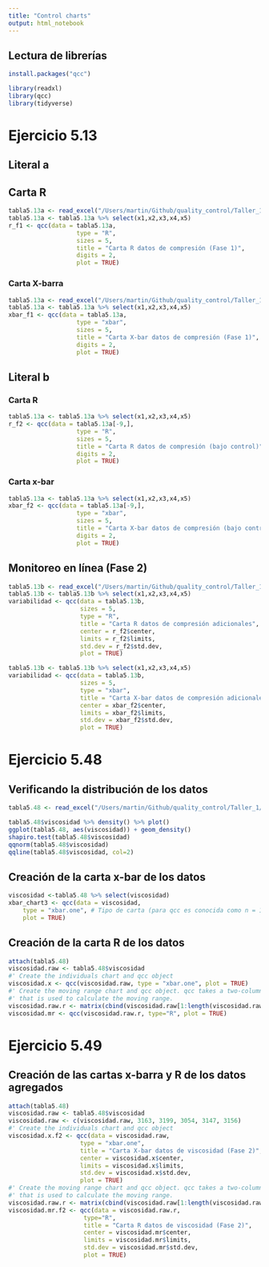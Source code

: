 ```yaml
---
title: "Control charts"
output: html_notebook
---
```


## Lectura de librerías
```r
install.packages("qcc")
```

```r
library(readxl)
library(qcc)
library(tidyverse)
```


# Ejercicio 5.13

## Literal a

## Carta R

```r
tabla5.13a <- read_excel("/Users/martin/Github/quality_control/Taller_1/dptTACC_230218.xlsx", sheet = "d5.13f1")
tabla5.13a <- tabla5.13a %>% select(x1,x2,x3,x4,x5)
r_f1 <- qcc(data = tabla5.13a,
                   type = "R",
                   sizes = 5,
                   title = "Carta R datos de compresión (Fase 1)", 
                   digits = 2, 
                   plot = TRUE)
```

### Carta X-barra
```r
tabla5.13a <- read_excel("/Users/martin/Github/quality_control/Taller_1/dptTACC_230218.xlsx", sheet = "d5.13f1")
tabla5.13a <- tabla5.13a %>% select(x1,x2,x3,x4,x5)
xbar_f1 <- qcc(data = tabla5.13a,
                   type = "xbar",
                   sizes = 5,
                   title = "Carta X-bar datos de compresión (Fase 1)", 
                   digits = 2, 
                   plot = TRUE)
```


## Literal b

### Carta R
```r
tabla5.13a <- tabla5.13a %>% select(x1,x2,x3,x4,x5)
r_f2 <- qcc(data = tabla5.13a[-9,],
                   type = "R",
                   sizes = 5,
                   title = "Carta R datos de compresión (bajo control)", 
                   digits = 2, 
                   plot = TRUE)
```


### Carta x-bar
```r
tabla5.13a <- tabla5.13a %>% select(x1,x2,x3,x4,x5)
xbar_f2 <- qcc(data = tabla5.13a[-9,],
                   type = "xbar",
                   sizes = 5,
                   title = "Carta X-bar datos de compresión (bajo control)", 
                   digits = 2, 
                   plot = TRUE)
```

## Monitoreo en línea (Fase 2)

```r
tabla5.13b <- read_excel("/Users/martin/Github/quality_control/Taller_1/dptTACC_230218.xlsx", sheet = "d5.13f2")
tabla5.13b <- tabla5.13b %>% select(x1,x2,x3,x4,x5)
variabilidad <- qcc(data = tabla5.13b,
                    sizes = 5,
                    type = "R",
                    title = "Carta R datos de compresión adicionales", 
                    center = r_f2$center,
                    limits = r_f2$limits,
                    std.dev = r_f2$std.dev,
                    plot = TRUE)
```


```r
tabla5.13b <- tabla5.13b %>% select(x1,x2,x3,x4,x5)
variabilidad <- qcc(data = tabla5.13b,
                    sizes = 5,
                    type = "xbar",
                    title = "Carta X-bar datos de compresión adicionales", 
                    center = xbar_f2$center,
                    limits = xbar_f2$limits,
                    std.dev = xbar_f2$std.dev,
                    plot = TRUE)
```


# Ejercicio 5.48

## Verificando la distribución de los datos

```r
tabla5.48 <- read_excel("/Users/martin/Github/quality_control/Taller_1/dptTACC_230218.xlsx", sheet = "d5.48")

tabla5.48$viscosidad %>% density() %>% plot()
ggplot(tabla5.48, aes(viscosidad)) + geom_density()
shapiro.test(tabla5.48$viscosidad)
qqnorm(tabla5.48$viscosidad)
qqline(tabla5.48$viscosidad, col=2)
```


## Creación de la carta x-bar de los datos

```r

viscosidad <-tabla5.48 %>% select(viscosidad)
xbar_chart3 <- qcc(data = viscosidad, 
    type = "xbar.one", # Tipo de carta (para qcc es conocida como n = 1)
    plot = TRUE) 
```


## Creación de la carta R de los datos

```r
attach(tabla5.48)
viscosidad.raw <- tabla5.48$viscosidad
#' Create the individuals chart and qcc object
viscosidad.x <- qcc(viscosidad.raw, type = "xbar.one", plot = TRUE)
#' Create the moving range chart and qcc object. qcc takes a two-column matrix
#' that is used to calculate the moving range.
viscosidad.raw.r <- matrix(cbind(viscosidad.raw[1:length(viscosidad.raw)-1], viscosidad.raw[2:length(viscosidad.raw)]), ncol=2)
viscosidad.mr <- qcc(viscosidad.raw.r, type="R", plot = TRUE)
```

# Ejercicio 5.49

## Creación de las cartas x-barra y R de los datos agregados

```r
attach(tabla5.48)
viscosidad.raw <- tabla5.48$viscosidad
viscosidad.raw <- c(viscosidad.raw, 3163, 3199, 3054, 3147, 3156)
#' Create the individuals chart and qcc object
viscosidad.x.f2 <- qcc(data = viscosidad.raw, 
                    type = "xbar.one",
                    title = "Carta X-bar datos de viscosidad (Fase 2)", 
                    center = viscosidad.x$center,
                    limits = viscosidad.x$limits,
                    std.dev = viscosidad.x$std.dev,
                    plot = TRUE)
#' Create the moving range chart and qcc object. qcc takes a two-column matrix
#' that is used to calculate the moving range.
viscosidad.raw.r <- matrix(cbind(viscosidad.raw[1:length(viscosidad.raw)-1], viscosidad.raw[2:length(viscosidad.raw)]), ncol=2)
viscosidad.mr.f2 <- qcc(data = viscosidad.raw.r, 
                     type="R", 
                     title = "Carta R datos de viscosidad (Fase 2)", 
                     center = viscosidad.mr$center,
                     limits = viscosidad.mr$limits,
                     std.dev = viscosidad.mr$std.dev,
                     plot = TRUE)
```
